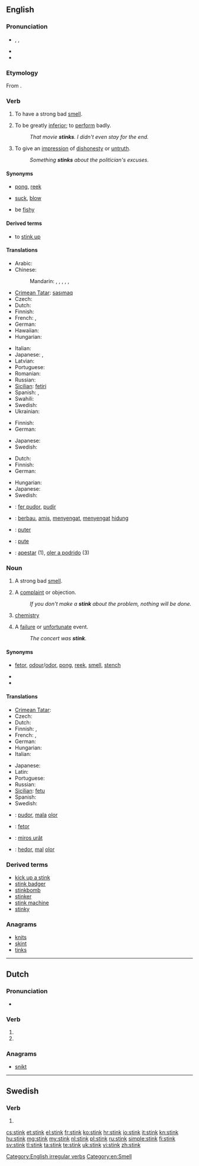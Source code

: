 ==English==

===Pronunciation===
* {{enPR|stĭngk}}, {{IPA|/stɪŋk/}}, {{SAMPA|/stINk/}}
* {{audio|en-us-stink.ogg|Audio (US)}}
* {{rhymes|ɪŋk}}

===Etymology===
From {{etyl|ang}} {{term|stincan|lang=ang}}.

===Verb===
{{en-verb|stinks|stinking|stank|stunk}}

# {{intransitive}} To have a strong bad [[smell]].
# {{intransitive|informal}} To be greatly [[inferior]]; to [[perform]] badly.
#: ''That movie '''stinks'''.  I didn't even stay for the end.''
# {{intransitive}} To give an [[impression]] of [[dishonesty]] or [[untruth]].
#: ''Something '''stinks''' about the politician's excuses.''

====Synonyms====
* {{sense|have a strong bad smell}} [[pong]], [[reek]]
* {{sense|be greatly inferior}} [[suck]], [[blow]]
* {{sense|give an impression of dishonesty or untruth}} be [[fishy]]

====Derived terms====
*to [[stink up]]

====Translations====
{{trans-top|have a strong bad smell}}
* Arabic: {{t|ar|نتن|tr=nátuna, nátina}}
* Chinese:
*: Mandarin: {{t|cmn|發臭|sc=Hani}},  {{t|cmn|发臭|tr=fāchòu|sc=Hani}},  {{t|cmn|發臭味|sc=Hani}},  {{t|cmn|发臭味|tr=fā chòuwèi|sc=Hani}},  {{t|cmn|發惡臭|sc=Hani}},  {{t|cmn|发恶臭|tr=fā èchòu|sc=Hani}}
* [[Crimean Tatar]]: [[sasımaq]]
* Czech: {{t-|cs|smrdět}}
* Dutch: {{t+|nl|stinken}}
* Finnish: {{t+|fi|haista}}
* French: {{t+|fr|puer}},  {{t|fr|empester}}
* German: {{t+|de|stinken}}
* Hawaiian: {{tø|haw|hauna|xs=Hawaiian}}
* Hungarian: {{t+|hu|bűzlik}}
{{trans-mid}}
* Italian: {{t+|it|puzzare}}
* Japanese: {{t|ja|臭う|tr=におう, niou}}, {{t|ja|悪臭を放つ|tr=あくしゅうをはなつ, akushū-o hanatsu}}
* Latvian: {{t|lv|smirdēt}}
* Portuguese: {{t+|pt|feder}}
* Romanian: {{t-|ro|puți}}
* Russian: {{t|ru|вонять|tr=vonját'}}
* [[Sicilian]]: [[fetiri]]
* Spanish: {{t+|es|heder}},  {{t-|es|apestar}}
* Swahili: {{t+|sw|nuka|xs=Swahili}}
* Swedish: {{t+|sv|stinka}}
* Ukrainian: {{t|uk|смердіти|tr=smerdíty|xs=Ukrainian}}
{{trans-bottom}}

{{trans-top|informal: be greatly inferior}}
* Finnish: {{t+|fi|haista}}
* German: {{t+|de|stinken}}
{{trans-mid}}
* Japanese: {{t|ja|くだらない|tr=kudaranai}}
* Swedish: {{t|sv|vara urusel}}
{{trans-bottom}}

{{trans-top|give an impression of dishonesty or untruth}}
* Dutch: {{t+|nl|stinken}}
* Finnish: {{t+|fi|haista}}
* German: {{t+|de|stinken}}
{{trans-mid}}
* Hungarian: {{t+|hu|bűzlik}}
* Japanese: {{t+|ja|臭い|tr=くさい, kusai}}
* Swedish: {{t+|sv|stinka}}
{{trans-bottom}}

<!--Remove this section once all of the translations below have been moved into the tables above.-->
{{checktrans-top}}
* {{ttbc|ca}}: [[fer pudor]], [[pudir]]
* {{ttbc|id}}: [[bau|berbau]], [[amis]], [[sengat|menyengat]], [[sengat|menyengat]] [[hidung]]
* {{ttbc|ia}}: [[puter]]
* {{ttbc|ro}}: [[pute]]
* {{ttbc|es}}: [[apestar]] (1), [[oler a podrido]] (3)
{{trans-bottom}}

===Noun===
{{en-noun}}

# A strong bad [[smell]].
# {{informal}} A [[complaint]] or objection.
#: ''If you don't make a '''stink''' about the problem, nothing will be done.''
# {{context|''in plural'' '''stinks'''|slang}} [[chemistry]] {{qualifier|as a subject taught in school}}
# {{slang|New Zealand}} A [[failure]] or [[unfortunate]] event.
#: ''The concert was '''stink'''.''

====Synonyms====
* {{sense|strong bad smell}} [[fetor]], [[odour]]/[[odor]], [[pong]], [[reek]], [[smell]], [[stench]]
* {{sense|informal: complaint or objection}}
* {{sense|slang: chemistry}}

====Translations====
{{trans-top|strong bad smell}}
* [[Crimean Tatar]]: {{tø|crh|sasıq|xs=Crimean Tatar}}
* Czech: {{t-|cs|smrad|m}}
* Dutch: {{t-|nl|stank|m}}
* Finnish: {{t+|fi|löyhkä}}, {{t+|fi|haju}}
* French: {{t+|fr|puanteur|f}}, {{t|fr|mauvaise odeur|f}}
* German: {{t+|de|Gestank|m}}
* Hungarian: {{t+|hu|bűz}}
* Italian: {{t+|it|puzza|f}}
{{trans-mid}}
* Japanese: {{t|ja|悪臭|tr=akushū}}
* Latin: {{t-|la|paedor|m}}
* Portuguese: {{t+|pt|fedor|m}}
* Russian: {{t+|ru|вонь|f|tr=von'}}
* [[Sicilian]]: [[fetu]]
* Spanish: {{t-|es|tufo|m}}
* Swedish: {{t+|sv|stank}}
{{trans-bottom}}

<!--Note: add INFORMAL terms to this table, where these exist-->
{{trans-top|informal: complaint or objection}}
{{trans-mid}}
{{trans-bottom}}

<!--Note: add SLANG terms to this table, where these exist-->
{{trans-top|slang: chemistry}}
{{trans-mid}}
{{trans-bottom}}

<!--Remove this section once all of the translations below have been moved into the tables above.-->
{{checktrans-top}}
* {{ttbc|ca}}: [[pudor]], [[mala]] [[olor#Catalan|olor]]
* {{ttbc|ia}}: [[fetor#Interlingua|fetor]]
* {{ttbc|ro}}: [[miros urât]]
* {{ttbc|es}}: [[hedor]],  [[mal]] [[olor#Spanish|olor]]
{{trans-bottom}}

===Derived terms===
* [[kick up a stink]]
* [[stink badger]]
* [[stinkbomb]]
* [[stinker]]
* [[stink machine]]<!-- (rare)-->
* [[stinky]]

===Anagrams===
* [[knits#English|knits]]
* [[skint#English|skint]]
* [[tinks#English|tinks]]

[[Category:English irregular verbs]]
[[Category:en:Smell]]

----

==Dutch==

===Pronunciation===
* {{rhymes|ɪŋk|lang=nl}}

===Verb===
{{head|nl}}

# {{nl-verb-form|p=1|n=sg|t=pres|m=ind|stinken}}
# {{nl-verb-form|m=imp|stinken}}

===Anagrams===
* [[snikt#Dutch|snikt]]

----

==Swedish==

===Verb===
{{head|sv|verb form}}

# {{form of|imperative|[[stinka]]}}

[[cs:stink]]
[[et:stink]]
[[el:stink]]
[[fr:stink]]
[[ko:stink]]
[[hr:stink]]
[[io:stink]]
[[it:stink]]
[[kn:stink]]
[[hu:stink]]
[[mg:stink]]
[[my:stink]]
[[nl:stink]]
[[pl:stink]]
[[ru:stink]]
[[simple:stink]]
[[fi:stink]]
[[sv:stink]]
[[tl:stink]]
[[ta:stink]]
[[te:stink]]
[[uk:stink]]
[[vi:stink]]
[[zh:stink]]